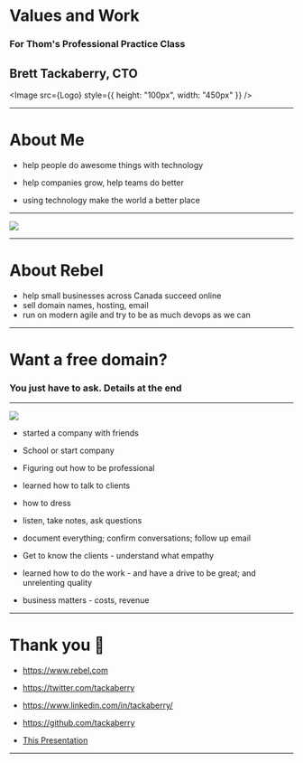 


# Values and Work

### For Thom's Professional Practice Class

## Brett Tackaberry, CTO

<Image src={Logo} style={{ height: "100px", width: "450px" }} />

---

# About Me

- help people do awesome things with technology

- help companies grow, help teams do better

- using technology make the world a better place

<Notes>

</Notes>

---

<Invert>
  <Image src={Img005} style={{ height: "600px", width: "800px" }} />
</Invert>

---

# About Rebel

<Steps>

- help small businesses across Canada succeed online
- sell domain names, hosting, email
- run on modern agile and try to be as much devops as we can

</Steps>

---

# Want a free domain?

### You just have to ask. Details at the end

---

<Invert>
  <Image src={Img006} style={{ height: "600px", width: "800px" }} />
</Invert>

<Notes>

- started a company with friends
- School or start company
- Figuring out how to be professional

- learned how to talk to clients
- how to dress

- listen, take notes, ask questions
- document everything; confirm conversations; follow up email

- Get to know the clients - understand what empathy

- learned how to do the work - and have a drive to be great; and unrelenting quality

- business matters - costs, revenue

</Notes>

---

# Thank you 🙏

- https://www.rebel.com

- https://twitter.com/tackaberry

- https://www.linkedin.com/in/tackaberry/

- https://github.com/tackaberry

- [This Presentation](http://algonquin-professional-practice.s3-website.ca-central-1.amazonaws.com/)

---
